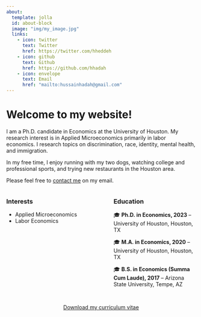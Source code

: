 ```yaml
---
about:
  template: jolla
  id: about-block
  image: "img/my_image.jpg"
  links:
    - icon: twitter
      text: Twitter
      href: https://twitter.com/hheddeh
    - icon: github
      text: Github
      href: https://github.com/hhadah
    - icon: envelope
      text: Email
      href: "mailto:hussainhadah@gmail.com"  
---
```


::: {#about-block}
:::

# Welcome to my website!

I am a Ph.D. candidate in Economics at the University of Houston. My research interest is in Applied Microeconomics primarily in labor economics. I research topics on discrimination, race, identity, mental health, and immigration.

In my free time, I enjoy running with my two dogs, watching college and professional sports, and trying new restaurants in the Houston area.

Please feel free to [contact me](mailto:hussainhadah@gmail.com) on my email.

:::: {.columns}

::: {.column width="45%"}
### Interests

- Applied Microeconomics
- Labor Economics
:::

::: {.column width="5%"}
<!-- empty column to create gap -->
:::

::: {.column width="45%"}
### Education

🎓 **Ph.D. in Economics, 2023** -- University of Houston, Houston, TX

🎓 **M.A. in Economics, 2020** -- University of Houston, Houston, TX

🎓 **B.S. in Economics (Summa Cum Laude), 2017** -- Arizona State University, Tempe, AZ

:::

::::

```{=html}
<div  style="margin: 30px; text-align: center;">
<a class="btn btn-primary" href="https://www.marvinschmitt.com/blog/website-tutorial-quarto/" role="button" target="_blank" style="padding: 15px 30px;">Download my curriculum vitae</a>
</div>
```

